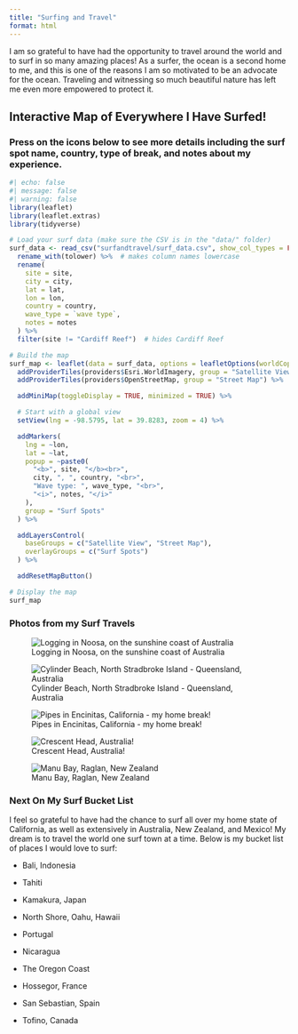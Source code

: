 ```yaml
---
title: "Surfing and Travel"
format: html
---
```


I am so grateful to have had the opportunity to travel around the world and to surf in so many amazing places! As a surfer, the ocean is a second home to me, and this is one of the reasons I am so motivated to be an advocate for the ocean. Traveling and witnessing so much beautiful nature has left me even more empowered to protect it.

## Interactive Map of Everywhere I Have Surfed!

### Press on the icons below to see more details including the surf spot name, country, type of break, and notes about my experience.

```r
#| echo: false
#| message: false
#| warning: false
library(leaflet)
library(leaflet.extras)
library(tidyverse)

# Load your surf data (make sure the CSV is in the "data/" folder)
surf_data <- read_csv("surfandtravel/surf_data.csv", show_col_types = FALSE) %>%
  rename_with(tolower) %>%  # makes column names lowercase
  rename(
    site = site,
    city = city,
    lat = lat,
    lon = lon,
    country = country,
    wave_type = `wave type`,
    notes = notes
  ) %>%
  filter(site != "Cardiff Reef")  # hides Cardiff Reef

# Build the map
surf_map <- leaflet(data = surf_data, options = leafletOptions(worldCopyJump = TRUE)) %>%
  addProviderTiles(providers$Esri.WorldImagery, group = "Satellite View") %>%
  addProviderTiles(providers$OpenStreetMap, group = "Street Map") %>%

  addMiniMap(toggleDisplay = TRUE, minimized = TRUE) %>%

  # Start with a global view
  setView(lng = -98.5795, lat = 39.8283, zoom = 4) %>%

  addMarkers(
    lng = ~lon,
    lat = ~lat,
    popup = ~paste0(
      "<b>", site, "</b><br>",
      city, ", ", country, "<br>",
      "Wave type: ", wave_type, "<br>",
      "<i>", notes, "</i>"
    ),
    group = "Surf Spots"
  ) %>%

  addLayersControl(
    baseGroups = c("Satellite View", "Street Map"),
    overlayGroups = c("Surf Spots")
  ) %>%

  addResetMapButton()

# Display the map
surf_map
```

### Photos from my Surf Travels

![Logging in Noosa, on the sunshine coast of Australia](img1.jpg){.img-fluid}

![Cylinder Beach, North Stradbroke Island - Queensland, Australia](img2.jpg){.img-fluid}

![Pipes in Encinitas, California - my home break!](img4.jpg){.img-fluid}

![Crescent Head, Australia!](img5.jpg){.img-fluid}

![Manu Bay, Raglan, New Zealand](img6.jpg){.img-fluid}

### Next On My Surf Bucket List

I feel so grateful to have had the chance to surf all over my home state of California, as well as extensively in Australia, New Zealand, and Mexico! My dream is to travel the world one surf town at a time. Below is my bucket list of places I would love to surf:

-   Bali, Indonesia

-   Tahiti

-   Kamakura, Japan

-   North Shore, Oahu, Hawaii

-   Portugal

-   Nicaragua

-   The Oregon Coast

-   Hossegor, France

-   San Sebastian, Spain

-   Tofino, Canada
